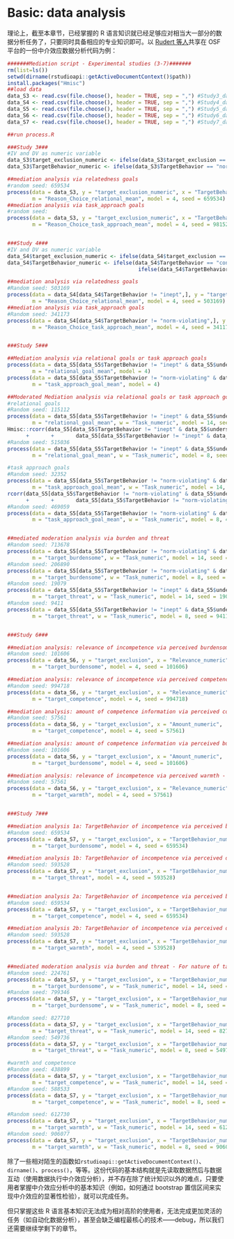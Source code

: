 # Basic: data analysis {#data-analysis}

理论上，截至本章节，已经掌握的 R 语言知识就已经足够应对相当大一部分的数据分析任务了，只要同时具备相应的专业知识即可。以 [Rudert 等人](https://osf.io/f6ub7/)共享在 OSF 平台的一份中介效应数据分析代码为例：
```r
#######Mediation script - Experimental studies (3-7)#######
rm(list=ls())
setwd(dirname(rstudioapi::getActiveDocumentContext()$path))
install.packages("Hmisc")
##load data
data_S3 <- read.csv(file.choose(), header = TRUE, sep = ",") #Study3_data_complete_220120.csv
data_S4 <- read.csv(file.choose(), header = TRUE, sep = ",") #Study4_data_complete_220125.csv
data_S5 <- read.csv(file.choose(), header = TRUE, sep = ",") #Study5_data_complete_220127.csv
data_S6 <- read.csv(file.choose(), header = TRUE, sep = ",") #Study6_data_complete_220127.csv
data_S7 <- read.csv(file.choose(), header = TRUE, sep = ",") #Study7_data_complete_220204.csv

##run process.R

###Study 3###
#IV and DV as numeric variable
data_S3$target_exclusion_numeric <- ifelse(data_S3$target_exclusion == "target excluded", 1, 0)
data_S3$TargetBehavior_numeric <- ifelse(data_S3$TargetBehavior == "norm-violating", 1, 0)

##mediation analysis via relatedness goals
#random seed: 659534
process(data = data_S3, y = "target_exclusion_numeric", x = "TargetBehavior_numeric",
        m = "Reason_Choice_relational_mean", model = 4, seed = 659534)
##mediation analysis via task_approach goals
#random seed: 
process(data = data_S3, y = "target_exclusion_numeric", x = "TargetBehavior_numeric",
        m = "Reason_Choice_task_approach_mean", model = 4, seed = 981522)


###Study 4###
#IV and DV as numeric variable
data_S4$target_exclusion_numeric <- ifelse(data_S4$target_exclusion == "target_excluded", 1, 0)
data_S4$TargetBehavior_numeric <- ifelse(data_S4$TargetBehavior == "control", 0, 
                                          ifelse(data_S4$TargetBehavior == "inept", 1,2))

##mediation analysis via relatedness goals
#Random seed: 503169
process(data = data_S4[data_S4$TargetBehavior != "inept",], y = "target_exclusion_numeric", x = "TargetBehavior_numeric",
        m = "Reason_Choice_relational_mean", model = 4, seed = 503169) #p = .4051
##mediation analysis via task_approach goals
#Random seed: 341173
process(data = data_S4[data_S4$TargetBehavior != "norm-violating",], y = "target_exclusion_numeric", x = "TargetBehavior_numeric",
        m = "Reason_Choice_task_approach_mean", model = 4, seed = 341173) #p = .7234


###Study 5###

##Mediation analysis via relational goals or task approach goals
process(data = data_S5[data_S5$TargetBehavior != "inept" & data_S5$understood_task == 1,], y = "target_exclusion_numeric", x = "TargetBehavior_numeric",
        m = "relational_goal_mean", model = 4) 
process(data = data_S5[data_S5$TargetBehavior != "norm-violating" & data_S5$understood_task == 1,], y = "target_exclusion_numeric", x = "TargetBehavior_numeric",
        m = "task_approach_goal_mean", model = 4) 

##Moderated Mediation analysis via relational goals or task approach goals
#relational goals
#Random seed: 115112
process(data = data_S5[data_S5$TargetBehavior != "inept" & data_S5$understood_task == 1,], y = "target_exclusion_numeric", x = "TargetBehavior_numeric",
        m = "relational_goal_mean", w = "Task_numeric", model = 14, seed = 115112) 
Hmisc::rcorr(data_S5[data_S5$TargetBehavior != "inept" & data_S5$understood_task == 1,]$Task_numeric,
      +       +       data_S5[data_S5$TargetBehavior != "inept" & data_S5$understood_task == 1,]$relational_goal_mean)
#Random seed: 515036
process(data = data_S5[data_S5$TargetBehavior != "inept" & data_S5$understood_task == 1,], y = "target_exclusion_numeric", x = "TargetBehavior_numeric",
        m = "relational_goal_mean", w = "Task_numeric", model = 8, seed = 515036) 

#task approach goals
#Random seed: 32352
process(data = data_S5[data_S5$TargetBehavior != "norm-violating" & data_S5$understood_task == 1,], y = "target_exclusion_numeric", x = "TargetBehavior_numeric",
        m = "task_approach_goal_mean", w = "Task_numeric", model = 14, seed = 32352) 
rcorr(data_S5[data_S5$TargetBehavior != "norm-violating" & data_S5$understood_task == 1,]$Task_numeric,
      +       +       data_S5[data_S5$TargetBehavior != "norm-violating" & data_S5$understood_task == 1,]$task_approach_goal_mean)
#Random seed: 469059
process(data = data_S5[data_S5$TargetBehavior != "norm-violating" & data_S5$understood_task == 1,], y = "target_exclusion_numeric", x = "TargetBehavior_numeric",
        m = "task_approach_goal_mean", w = "Task_numeric", model = 8, 469059) 


##mediated moderation analysis via burden and threat
#Random seed: 713678
process(data = data_S5[data_S5$TargetBehavior != "norm-violating" & data_S5$understood_task == 1,], y = "target_exclusion_numeric", x = "TargetBehavior_numeric",
        m = "target_burdensome", w = "Task_numeric", model = 14, seed = 713678)
#Random seed: 206890
process(data = data_S5[data_S5$TargetBehavior != "norm-violating" & data_S5$understood_task == 1,], y = "target_exclusion_numeric", x = "TargetBehavior_numeric",
        m = "target_burdensome", w = "Task_numeric", model = 8, seed = 206890)
#Random seed: 19079
process(data = data_S5[data_S5$TargetBehavior != "inept" & data_S5$understood_task == 1,], y = "target_exclusion_numeric", x = "TargetBehavior_numeric",
        m = "target_threat", w = "Task_numeric", model = 14, seed = 19079)
#Random seed: 9411
process(data = data_S5[data_S5$TargetBehavior != "inept" & data_S5$understood_task == 1,], y = "target_exclusion_numeric", x = "TargetBehavior_numeric",
        m = "target_threat", w = "Task_numeric", model = 8, seed = 9411)


###Study 6###

##mediation analysis: relevance of incompetence via perceived burdensomeness of target
#Random seed: 101606
process(data = data_S6, y = "target_exclusion", x = "Relevance_numeric",
        m = "target_burdensome", model = 4, seed = 101606)

##mediation analysis: relevance of incompetence via perceived competence of target
#Random seed: 994718
process(data = data_S6, y = "target_exclusion", x = "Relevance_numeric",
        m = "target_competence", model = 4, seed = 994718)

##mediation analysis: amount of competence information via perceived competence in relevant ability
#Random seed: 57561
process(data = data_S6, y = "target_exclusion", x = "Amount_numeric",
        m = "target_competence", model = 4, seed = 57561)

##mediation analysis: amount of competence information via perceived burdensomeness of target
#Random seed: 101606
process(data = data_S6, y = "target_exclusion", x = "Amount_numeric",
        m = "target_burdensome", model = 4, seed = 101606)

##mediation analysis: relevance of incompetence via perceived warmth - big 2
#Random seed: 57561
process(data = data_S6, y = "target_exclusion", x = "Relevance_numeric",
        m = "target_warmth", model = 4, seed = 57561)


###Study 7###

##mediation analysis 1a: TargetBehavior of incompetence via perceived burden for performance
#Random seed: 659534
process(data = data_S7, y = "target_exclusion", x = "TargetBehavior_numeric",
        m = "target_burdensome", model = 4, seed = 659534)

##mediation analysis 1b: TargetBehavior of incompetence via perceived disruptiveness
#Random seed: 593528
process(data = data_S7, y = "target_exclusion", x = "TargetBehavior_numeric",
        m = "target_threat", model = 4, seed = 593528)


##mediation analysis 2a: TargetBehavior of incompetence via perceived burden for performance
#Random seed: 659534
process(data = data_S7, y = "target_exclusion", x = "TargetBehavior_numeric",
        m = "target_competence", model = 4, seed = 659534)

##mediation analysis 2b: TargetBehavior of incompetence via perceived disruptiveness
#Random seed: 593528
process(data = data_S7, y = "target_exclusion", x = "TargetBehavior_numeric",
        m = "target_warmth", model = 4, seed = 539528) 


##mediated moderation analysis via burden and threat - For nature of task: "performance" = 1
#Random seed: 224761
process(data = data_S7, y = "target_exclusion", x = "TargetBehavior_numeric",
        m = "target_burdensome", w = "Task_numeric", model = 14, seed = 224761)
#Random seed: 799346
process(data = data_S7, y = "target_exclusion", x = "TargetBehavior_numeric",
        m = "target_burdensome", w = "Task_numeric", model = 8, seed = 799346)

#Random seed: 827710
process(data = data_S7, y = "target_exclusion", x = "TargetBehavior_numeric",
        m = "target_threat", w = "Task_numeric", model = 14, seed = 827710)
#Random seed: 549736
process(data = data_S7, y = "target_exclusion", x = "TargetBehavior_numeric",
        m = "target_threat", w = "Task_numeric", model = 8, seed = 549736)

#warmth and competence
#Random seed: 438899
process(data = data_S7, y = "target_exclusion", x = "TargetBehavior_numeric",
        m = "target_competence", w = "Task_numeric", model = 14, seed = 438899)
#Random seed: 588533
process(data = data_S7, y = "target_exclusion", x = "TargetBehavior_numeric",
        m = "target_competence", w = "Task_numeric", model = 8, seed = 588533)

#Random seed: 612730
process(data = data_S7, y = "target_exclusion", x = "TargetBehavior_numeric",
        m = "target_warmth", w = "Task_numeric", model = 14, seed = 612730)
#Random seed: 906077
process(data = data_S7, y = "target_exclusion", x = "TargetBehavior_numeric",
        m = "target_warmth", w = "Task_numeric", model = 8, seed = 906077)
```

除了一些相对陌生的函数如`rstudioapi::getActiveDocumentContext()`、`dirname()`、`process()`，等等。这份代码的基本结构就是先读取数据然后与数据互动（使用数据执行中介效应分析），并不存在除了统计知识以外的难点，只要使用者掌握中介效应分析中的基本知识（例如，如何通过 bootstrap 置信区间来实现中介效应的显著性检验），就可以完成任务。

但只掌握这些 R 语言基本知识无法成为相对高阶的使用者，无法完成更加灵活的任务（如自动化数据分析），甚至会缺乏编程最核心的技术——debug，所以我们还需要继续学剩下的章节。
